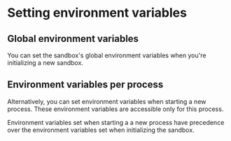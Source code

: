 # Setting environment variables

## Global environment variables
You can set the sandbox's global environment variables when you're initializing a new sandbox.
<CodeGroupAutoload
  path="basics/set_env_vars"
  isRunnable={false}
/>


## Environment variables per process
Alternatively, you can set environment variables when starting a new process. These environment variables are accessible only for this process.

<Note>
Environment variables set when starting a a new process have precedence over the environment variables set when initializing the sandbox.
</Note>

<CodeGroupAutoload
  path="basics/process_env_vars"
  isRunnable={true}
/>